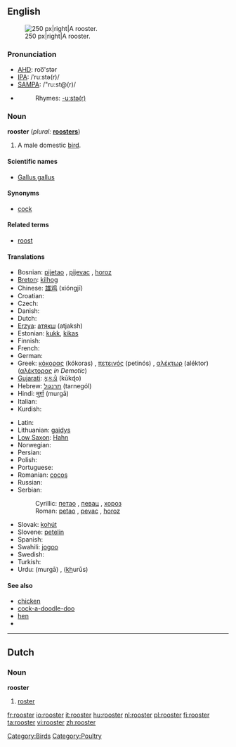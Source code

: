==English==
[[Image:Rooster04 adjusted.jpg|thumb|250 px|right|A rooster.]]

===Pronunciation===
*[[w:AHD|AHD]]: roo͞'stər
*[[w:IPA|IPA]]: /ˈruːstə(r)/
*[[w:SAMPA|SAMPA]]: /"ru:st@(r)/
*{{audio|en-us-rooster.ogg|Audio (US)}}
*:Rhymes: [[Rhymes:English:-uːstə(r)|-uːstə(r)]]

===Noun===
'''rooster'''  (''plural:'' '''[[roosters]]''')

# A male domestic [[bird]].

====Scientific names====
*[[Gallus gallus]]

====Synonyms====
*[[cock]]

====Related terms====
*[[roost]]

====Translations====
{{top}}
* Bosnian: [[pijetao]] {{m}}, [[pijevac]] {{m}}, [[horoz]] {{m}}
* [[Breton]]: [[kilhog]] {{m}}
* Chinese: [[雄鸡]] (xióngjī)
* Croatian: {{t+|hr|pijetao|m}}
* Czech: {{t-|cs|kohout|m}}
* Danish: {{t-|da|hane|c}}
* Dutch: {{t+|nl|haan|m}}
* [[Erzya]]: [[атякш]] (atjaksh)
* Estonian: [[kukk]], [[kikas]]
* Finnish: {{t+|fi|kukko}}
* French: {{t+|fr|coq|m}}
* German: {{t+|de|Hahn|m}}
* Greek: [[κόκορας]] (kókoras) {{m}}, [[πετεινός]] (petinós) {{m}}, [[αλέκτωρ]] (aléktor) ([[αλέκτορας]] ''in Demotic'') {{m}}
* [[Gujarati]]: [[કૂકડો]] (kūkɖo) {{m}}
* Hebrew: [[תרנגול]] (tarnegól) {{m}}
* Hindi: [[मुर्ग़ा]] (mur<u>g</u>ā) {{m}}
* Italian: {{t+|it|gallo|m}}
* Kurdish: {{KUchar|[[که‌ڵه‌شێر]]}}
{{mid}}
* Latin: {{t+|la|gallus|m}}
* Lithuanian: [[gaidys]] {{m}}
* [[Low Saxon]]: [[Hahn]] {{m}}
* Norwegian: {{t-|no|hane|m}}
* Persian: {{t+|fa|خروس|sc=FAchar|xs=Persian}}
* Polish: {{t+|pl|kogut|m}}
* Portuguese: {{t+|pt|galo|m}}
* Romanian: [[cocoş]] {{m}}
* Russian: {{t+|ru|петух|m|tr=petukh}}
* Serbian:
*: Cyrillic: [[петао]] {{m}}, [[певац]] {{m}}, [[хороз]] {{m}}
*: Roman: [[petao]] {{m}}, [[pevac]] {{m}}, [[horoz]] {{m}}
* Slovak: [[kohút]] {{m}}
* Slovene: [[petelin]] {{m}}
* Spanish: {{t+|es|gallo|m}}
* Swahili: [[jogoo]]
* Swedish: {{t+|sv|tupp|c}}
* Turkish: {{t+|tr|horoz}}
* Urdu: {{URchar|[[مرغا]]}} (mur<u>g</u>ā) {{m}}, {{URchar|[[خروس]]}} (<u>kh</u>urūs) {{m}}
{{bottom}}

====See also====
*[[chicken]]
*[[cock-a-doodle-doo]]
*[[hen]]
*{{pedialite}}

----

==Dutch==

===Noun===
'''rooster''' {{m}}

# [[roster]]

[[Category:Birds]]
[[Category:Poultry]]

[[fr:rooster]]
[[io:rooster]]
[[it:rooster]]
[[hu:rooster]]
[[nl:rooster]]
[[pl:rooster]]
[[fi:rooster]]
[[ta:rooster]]
[[vi:rooster]]
[[zh:rooster]]